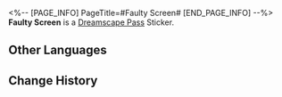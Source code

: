 <%-- [PAGE_INFO]
PageTitle=#Faulty Screen#
[END_PAGE_INFO] --%>
{{Stub|Location information}}
{{Item Infobox
|id          = 223409
|image       = Dreamscape Pass Sticker Faulty Screen.png
|type        = Dreamscape Pass Sticker
|type2       = Eldritch Dreamfall (I) Stickers
|invCategory = 
|rarity      = 4
|effect      = 
|description = Digital stickers that can be used to decorate the pages of the Dreamtour Handbook. They come in many different styles.
|source1     = [[Find the unrepairable toy box in the VIP room hallway in the hotel in the Dreamscape]]
}}
{{Description|Before seeking assistance for repairs, try knocking it a few times.}}
'''Faulty Screen''' is a [[Dreamscape Pass]] Sticker.

==Other Languages==
{{Other Languages
|en   = Faulty Screen
|zhs  = 故障屏
|zht  = 故障螢幕
|ja   = 壊れたモニター
|ko   = 고장 난 스크린
|es   = Pantalla defectuosa
|fr   = Écran défectueux
|ru   = Неисправный экран
|th   = หน้าจอที่ชำรุด
|vi   = Màn Hình Lỗi
|de   = Defekter Bildschirm
|id   = Monitor Rusak
|pt   = Tela com Defeito
}}

==Change History==
{{Change History|2.0}}